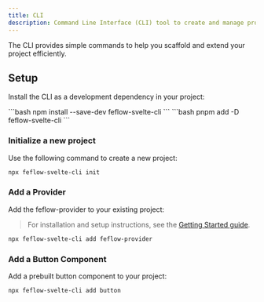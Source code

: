 ```yaml
---
title: CLI
description: Command Line Interface (CLI) tool to create and manage projects with ease.
---
```



The CLI provides simple commands to help you scaffold and extend your project efficiently.

## Setup

Install the CLI as a development dependency in your project:

<Tabs>
  <TabItem label="npm" icon="npm">
    ```bash
    npm install --save-dev feflow-svelte-cli
    ```
  </TabItem>

  <TabItem label="pnpm" icon="pnpm">
    ```bash
    pnpm add -D feflow-svelte-cli
    ```
  </TabItem>
</Tabs>

### Initialize a new project

Use the following command to create a new project:

```bash
npx feflow-svelte-cli init
```

### Add a Provider

Add the feflow-provider to your existing project:

> For installation and setup instructions, see the [Getting Started guide](/docs/getting-started).

```bash
npx feflow-svelte-cli add feflow-provider
```

### Add a Button Component

Add a prebuilt button component to your project:

```bash
npx feflow-svelte-cli add button
```
